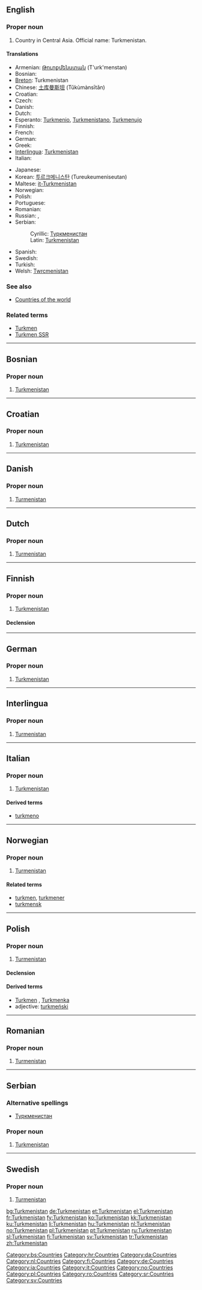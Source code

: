 {{also|Turkmenistán|Turkménistan|Türkmenistan}}
==English==
{{wikipedia}}

===Proper noun===
{{en-proper noun}}

# Country in Central Asia. Official name: Turkmenistan.

====Translations====
{{trans-top|Central Asian country}}
* Armenian: [[Թուրքմենստան]] (T'urk'menstan)
* Bosnian: {{t-|bs|Turkmenistan|m}}
* [[Breton]]: Turkmenistan
* Chinese: [[土库曼斯坦]] (Tǔkùmànsītǎn)
* Croatian: {{t-|hr|Turkmenistan|m}}
* Czech: {{t-|cs|Turkmenistán|m}}
* Danish: {{t-|da|Turkmenistan}}
* Dutch: {{t+|nl|Turkmenistan}}
* Esperanto: [[Turkmenio]], [[Turkmenistano]], [[Turkmenujo]]
* Finnish: {{t+|fi|Turkmenistan}}
* French: {{t+|fr|Turkménistan|m}}
* German: {{t+|de|Turkmenistan}}
* Greek: {{t+|el|Τουρκμενιστάν|n|sc=Grek}}
* [[Interlingua]]: [[#Interlingua|Turkmenistan]]
* Italian: {{t-|it|Turkmenistan}}
{{trans-mid}}
* Japanese: {{t+|ja|トルクメニスタン|tr=torukumenisutan|sc=Jpan}}
* Korean: [[투르크메니스탄]] (Tureukeumeniseutan)
* Maltese: [[it-Turkmenistan]]
* Norwegian: {{t+|no|Turkmenistan}}
* Polish: {{t+|pl|Turkmenistan}}
* Portuguese: {{t+|pt|Turquemenistão}}
* Romanian: {{t-|ro|Turkmenistan|n}}
* Russian: {{t+|ru|Туркменистан|m|sc=Cyrl}}, {{t+|ru|Туркмения|f|sc=Cyrl}}
* Serbian:
*: Cyrillic: [[Туркменистан#Serbian|Туркменистан]] {{m}}
*: Latin: [[Turkmenistan#Serbian|Turkmenistan]] {{m}}
* Spanish: {{t+|es|Turkmenistán}}
* Swedish: {{t+|sv|Turkmenistan}}
* Turkish: {{t+|tr|Türkmenistan}}
* Welsh: [[Twrcmenistan]]
{{trans-bottom}}

===See also===
* [[Appendix:Countries of the world|Countries of the world]]

===Related terms===
* [[Turkmen]]
* [[Turkmen SSR]]

----

==Bosnian==
{{wikipedia|lang=bs}}

===Proper noun===
{{infl|bs|proper noun|g=m}}

# [[Turkmenistan#English|Turkmenistan]]

[[Category:bs:Countries]]

----

==Croatian==
{{wikipedia|lang=hr}}

===Proper noun===
{{infl|hr|proper noun|g=m}}

# [[#English|Turkmenistan]]

[[Category:hr:Countries]]

----

==Danish==
{{wikipedia|lang=da}}

===Proper noun===
{{infl|da|proper noun|g=m}}

# [[#English|Turmenistan]]

[[Category:da:Countries]]

----

==Dutch==
{{wikipedia|lang=nl}}

===Proper noun===
{{infl|nl|proper noun|g=m}}

# [[#English|Turmenistan]]

[[Category:nl:Countries]]

----

==Finnish==
{{wikipedia|lang=fi}}

===Proper noun===
{{infl|fi|proper noun}}

# [[#English|Turkmenistan]]

====Declension====
{{fi-decl-tuoli|Turkmenistan|||a|i|np=1}}

[[Category:fi:Countries]]

----

==German==
{{wikipedia|lang=de}}

===Proper noun===
{{infl|de|proper noun|g=n}}

# [[#English|Turkmenistan]]

[[Category:de:Countries]]

----

==Interlingua==
{{wikipedia|lang=ia}}

===Proper noun===
{{infl|ia|proper noun|g=m}}

# [[#English|Turmenistan]]

[[Category:ia:Countries]]

----

==Italian==
{{wikipedia|lang=it}}

===Proper noun===
{{infl|it|proper noun|g=m}}

# [[#English|Turkmenistan]]

====Derived terms====
* [[turkmeno]]

[[Category:it:Countries]]

----

==Norwegian==
{{wikipedia|lang=no}}

===Proper noun===
{{infl|no|proper noun|g=m}}

# [[#English|Turmenistan]]

====Related terms====
* [[turkmen]], [[turkmener]]
* [[turkmensk]]

[[Category:no:Countries]]

----

==Polish==
{{wikipedia|lang=pl}}

===Proper noun===
{{infl|pl|proper noun|g=m}}

# [[#English|Turmenistan]]

====Declension====
{{pl-decl-noun-sing
|Turkmenistan
|Turkmenistanu
|Turkmenistanowi
|Turkmenistan
|Turkmenistanem
|Turkmenistanie
|Turkmenistanie
}}

====Derived terms====
* [[Turkmen]] {{m}}, [[Turkmenka]] {{f}}
* adjective: [[turkmeński]]

[[Category:pl:Countries]]

----

==Romanian==
{{wikipedia|lang=ro}}

===Proper noun===
{{infl|ro|proper noun|g=m}}

# [[#English|Turmenistan]]

[[Category:ro:Countries]]

----

==Serbian==
{{wikipedia|lang=sr|Туркменистан}}

===Alternative spellings===
* [[Туркменистан#Serbian|Туркменистан]]

===Proper noun===
{{infl|sr|proper noun|g=m}}

# [[Turkmenistan#English|Turkmenistan]]

[[Category:sr:Countries]]

----

==Swedish==
{{wikipedia|lang=sv}}

===Proper noun===
{{infl|sv|proper noun|g=m}}

# [[#English|Turmenistan]]

[[Category:sv:Countries]]

[[bg:Turkmenistan]]
[[de:Turkmenistan]]
[[et:Turkmenistan]]
[[el:Turkmenistan]]
[[fr:Turkmenistan]]
[[fy:Turkmenistan]]
[[ko:Turkmenistan]]
[[kk:Turkmenistan]]
[[ku:Turkmenistan]]
[[li:Turkmenistan]]
[[hu:Turkmenistan]]
[[nl:Turkmenistan]]
[[no:Turkmenistan]]
[[pl:Turkmenistan]]
[[pt:Turkmenistan]]
[[ru:Turkmenistan]]
[[sl:Turkmenistan]]
[[fi:Turkmenistan]]
[[sv:Turkmenistan]]
[[tr:Turkmenistan]]
[[zh:Turkmenistan]]